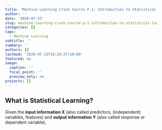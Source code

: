 ```yaml
---
title: 'Machine Learning Crash Course P.1: Introduction to Statistical Learning'
author: ''
date: '2020-07-23'
slug: machine-learning-crash-course-p-1-introduction-to-statistical-learning
categories: []
tags:
  - Machine Learning
subtitle: ''
summary: ''
authors: []
lastmod: '2020-07-23T19:24:27+10:00'
featured: no
image:
  caption: ''
  focal_point: ''
  preview_only: no
projects: []
---
```


## **What is Statistical Learning?**

Given the **input information X** (also called predictors, (independent) variables, features) and **output information Y** (also called response or dependent variable), 